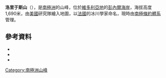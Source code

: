 '''洛里于斯山'''（{{lang-en|Mount Lorius}}），是[[南極洲|南極洲]]的山峰，位於[[維多利亞地|維多利亞地]]的[[彭內爾海岸|彭內爾海岸]]，海拔高度1,690米，由[[美國|美國]]研究隊繪入地圖，以[[法國|法國]]的冰川學家命名，現時由[[南極條約體系|南極條約體系]]管理。

==參考資料==
*{{cite gnis | type = antarid | id = 9037| name = Mount Lorius | accessdate = 2013-07-03}}
*{{coord|72|28|S|162|21|E|source:GNIS||display=title}}
*{{usgs-gazetteer|id=9037}}

{{Antarctica-geo-stub}}
[[Category:南極洲山峰|Category:南極洲山峰]]